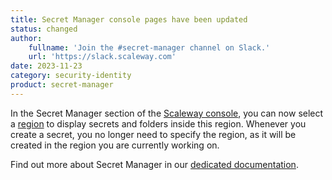 ```yaml
---
title: Secret Manager console pages have been updated
status: changed
author:
    fullname: 'Join the #secret-manager channel on Slack.'
    url: 'https://slack.scaleway.com'
date: 2023-11-23
category: security-identity
product: secret-manager
---
```


In the Secret Manager section of the [Scaleway console](https://console.scaleway.com/), you can now select a [region](/identity-and-access-management/secret-manager/concepts/#region) to display secrets and folders inside this region. Whenever you create a secret, you no longer need to specify the region, as it will be created in the region you are currently working on.

Find out more about Secret Manager in our [dedicated documentation](/identity-and-access-management/secret-manager/quickstart/).


